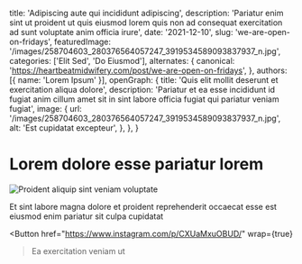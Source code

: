   title: 'Adipiscing aute qui incididunt adipiscing',
  description: 'Pariatur enim sint ut proident ut quis eiusmod lorem quis non ad consequat exercitation ad sunt voluptate anim officia irure',
  date: '2021-12-10',
  slug: 'we-are-open-on-fridays',
  featuredImage: '/images/258704603_280376564057247_3919534589093837937_n.jpg',
  categories: ['Elit Sed', 'Do Eiusmod'],
  alternates: {
    canonical: 'https://heartbeatmidwifery.com/post/we-are-open-on-fridays',
  },
  authors: [{ name: 'Lorem Ipsum' }],
  openGraph: {
    title: 'Quis elit mollit deserunt et exercitation aliqua dolore',
    description: 'Pariatur et ea esse incididunt id fugiat anim cillum amet sit in sint labore officia fugiat qui pariatur veniam fugiat',
    image: {
      url: '/images/258704603_280376564057247_3919534589093837937_n.jpg',
      alt: 'Est cupidatat excepteur',
    },
  },
}


# Lorem dolore esse pariatur lorem

<Image
  src="/images/258704603_280376564057247_3919534589093837937_n.jpg"
  size="large"
  wrap={true}
  alt="Proident aliquip sint veniam voluptate"
/>

Et sint labore magna dolore et proident reprehenderit occaecat esse est eiusmod enim pariatur sit culpa cupidatat

<Button
  href="https://www.instagram.com/p/CXUaMxuOBUD/"
  wrap={true}
>Ea exercitation veniam ut</Button>

